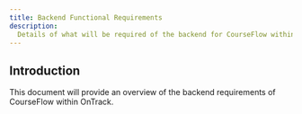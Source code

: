 ```yaml
---
title: Backend Functional Requirements
description:
  Details of what will be required of the backend for CourseFlow within the OnTrack system.
---
```


## Introduction

This document will provide an overview of the backend requirements of CourseFlow within OnTrack.